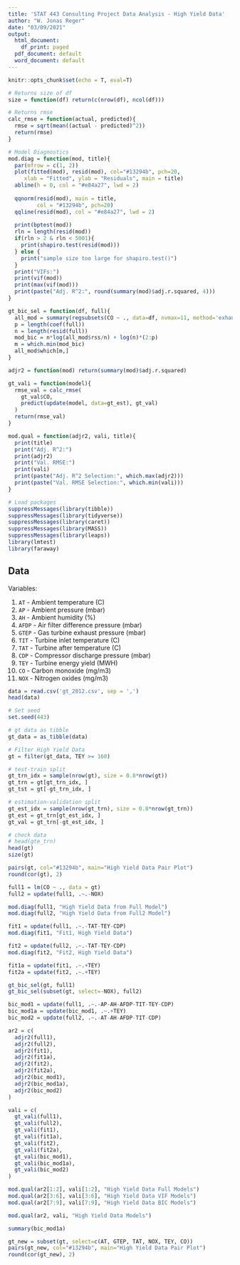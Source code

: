 ```yaml
---
title: 'STAT 443 Consulting Project Data Analysis - High Yield Data'
author: "W. Jonas Reger"
date: "03/09/2021"
output:
  html_document:
    df_print: paged
  pdf_document: default
  word_document: default
---
```


```r
knitr::opts_chunk$set(echo = T, eval=T)
```

```r
# Returns size of df
size = function(df) return(c(nrow(df), ncol(df)))

# Returns rmse
calc_rmse = function(actual, predicted){
  rmse = sqrt(mean((actual - predicted)^2))
  return(rmse)
}

# Model Diagnostics
mod.diag = function(mod, title){
  par(mfrow = c(1, 2))
  plot(fitted(mod), resid(mod), col="#13294b", pch=20,
     xlab = "Fitted", ylab = "Residuals", main = title)
  abline(h = 0, col = "#e84a27", lwd = 2)
  
  qqnorm(resid(mod), main = title, 
         col = "#13294b", pch=20)
  qqline(resid(mod), col = "#e84a27", lwd = 2)
  
  print(bptest(mod))
  rln = length(resid(mod))
  if(rln > 2 & rln < 5001){
    print(shapiro.test(resid(mod)))
  } else {
    print("sample size too large for shapiro.test()")
  }
  print("VIFs:")
  print(vif(mod))
  print(max(vif(mod)))
  print(paste("Adj. R^2:", round(summary(mod)$adj.r.squared, 4)))
}

gt_bic_sel = function(df, full){
  all_mod = summary(regsubsets(CO ~ ., data=df, nvmax=11, method='exhaustive'))
  p = length(coef(full))
  n = length(resid(full))
  mod_bic = n*log(all_mod$rss/n) + log(n)*(2:p)
  m = which.min(mod_bic)
  all_mod$which[m,]
}

adjr2 = function(mod) return(summary(mod)$adj.r.squared)

gt_vali = function(model){
  rmse_val = calc_rmse(
    gt_val$CO,
    predict(update(model, data=gt_est), gt_val)
  )
  return(rmse_val)
}

mod.qual = function(adjr2, vali, title){
  print(title)
  print("Adj. R^2:")
  print(adjr2)
  print("Val. RMSE:")
  print(vali)
  print(paste("Adj. R^2 Selection:", which.max(adjr2)))
  print(paste("Val. RMSE Selection:", which.min(vali)))
}
```

```r
# Load packages
suppressMessages(library(tibble))
suppressMessages(library(tidyverse))
suppressMessages(library(caret))
suppressMessages(library(MASS))
suppressMessages(library(leaps))
library(lmtest)
library(faraway)
```


## Data

Variables:

1. `AT` - Ambient temperature (C)
2. `AP` - Ambient pressure (mbar)
3. `AH` - Ambient humidity (%)
4. `AFDP` - Air filter difference pressure (mbar)
5. `GTEP` - Gas turbine exhaust pressure (mbar)
6. `TIT` - Turbine inlet temperature (C)
7. `TAT` - Turbine after temperature (C)
8. `CDP` - Compressor discharge pressure (mbar)
9. `TEY` - Turbine energy yield (MWH)
10. `CO` - Carbon monoxide (mg/m3)
11. `NOX` - Nitrogen oxides (mg/m3)

```r
data = read.csv('gt_2012.csv', sep = ',')
head(data)

# Set seed
set.seed(443)

# gt data as tibble
gt_data = as_tibble(data)

# Filter High Yield Data
gt = filter(gt_data, TEY >= 160)

# test-train split
gt_trn_idx = sample(nrow(gt), size = 0.8*nrow(gt))
gt_trn = gt[gt_trn_idx, ]
gt_tst = gt[-gt_trn_idx, ]

# estimation-validation split
gt_est_idx = sample(nrow(gt_trn), size = 0.8*nrow(gt_trn))
gt_est = gt_trn[gt_est_idx, ]
gt_val = gt_trn[-gt_est_idx, ]

# check data
# head(gte_trn)
head(gt)
size(gt)
```

```r
pairs(gt, col="#13294b", main="High Yield Data Pair Plot")
round(cor(gt), 2)
```

```r
full1 = lm(CO ~ ., data = gt)
full2 = update(full1, .~.-NOX)

mod.diag(full1, "High Yield Data from Full Model")
mod.diag(full2, "High Yield Data from Full2 Model")
```

```r
fit1 = update(full1, .~.-TAT-TEY-CDP)
mod.diag(fit1, "Fit1, High Yield Data")

fit2 = update(full2, .~.-TAT-TEY-CDP)
mod.diag(fit2, "Fit2, High Yield Data")

fit1a = update(fit1, .~.+TEY)
fit2a = update(fit2, .~.+TEY)
```

```r
gt_bic_sel(gt, full1)
gt_bic_sel(subset(gt, select=-NOX), full2)

bic_mod1 = update(full1, .~.-AP-AH-AFDP-TIT-TEY-CDP)
bic_mod1a = update(bic_mod1, .~.+TEY)
bic_mod2 = update(full2, .~.-AT-AH-AFDP-TIT-CDP)
```

```r
ar2 = c(
  adjr2(full1),
  adjr2(full2),
  adjr2(fit1),
  adjr2(fit1a),
  adjr2(fit2),
  adjr2(fit2a),
  adjr2(bic_mod1),
  adjr2(bic_mod1a),
  adjr2(bic_mod2)
)

vali = c(
  gt_vali(full1),
  gt_vali(full2),
  gt_vali(fit1),
  gt_vali(fit1a),
  gt_vali(fit2),
  gt_vali(fit2a),
  gt_vali(bic_mod1),
  gt_vali(bic_mod1a),
  gt_vali(bic_mod2)
)

mod.qual(ar2[1:2], vali[1:2], "High Yield Data Full Models")
mod.qual(ar2[3:6], vali[3:6], "High Yield Data VIF Models")
mod.qual(ar2[7:9], vali[7:9], "High Yield Data BIC Models")

mod.qual(ar2, vali, "High Yield Data Models")

summary(bic_mod1a)
```

```r
gt_new = subset(gt, select=c(AT, GTEP, TAT, NOX, TEY, CO))
pairs(gt_new, col="#13294b", main="High Yield Data Pair Plot")
round(cor(gt_new), 2)
```













